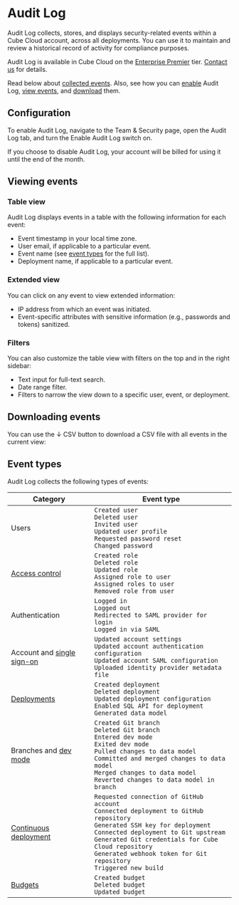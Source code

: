 # Audit Log

Audit Log collects, stores, and displays security-related events within a Cube Cloud
account, across all deployments. You can use it to maintain and review a historical
record of activity for compliance purposes.

<SuccessBox>

Audit Log is available in Cube Cloud on the
[Enterprise Premier](https://cube.dev/pricing) tier.
[Contact us](https://cube.dev/contact) for details.

</SuccessBox>

Read below about [collected events](#event-types). Also, see how you can [enable](#configuration)
Audit Log, [view events](#viewing-events), and [download](#downloading-events) them.

## Configuration

To enable Audit Log, navigate to the <Btn>Team & Security</Btn> page, open the
<Btn>Audit Log</Btn> tab, and turn the <Btn>Enable Audit Log</Btn> switch on.

<InfoBox>

If you choose to disable Audit Log, your account will be billed for using it until the
end of the month.

</InfoBox>

## Viewing events

### Table view

Audit Log displays events in a table with the following information for each event:
- Event timestamp in your local time zone.
- User email, if applicable to a particular event.
- Event name (see [event types](#event-types) for the full list).
- Deployment name, if applicable to a particular event.

<Screenshot src="https://ucarecdn.com/93cec1af-4307-402e-826e-930f39626071/" />

### Extended view

You can click on any event to view extended information:
- IP address from which an event was initiated.
- Event-specific attributes with sensitive information (e.g., passwords and tokens)
sanitized.

<Screenshot src="https://ucarecdn.com/43f0d225-0cde-40dd-867b-8705f3ee0ff2/" />

### Filters

You can also customize the table view with filters on the top and in the right sidebar:
- Text input for full-text search.
- Date range filter.
- Filters to narrow the view down to a specific user, event, or deployment.

<Screenshot
  src="https://ucarecdn.com/794dcf79-4268-46ad-8077-f2675dede9d0/"
  highlight="inset(1% 0.5% 49% 52.5% round 10px)"
/>

## Downloading events

You can use the <Btn>↓ CSV</Btn> button to download a CSV file with all events in the
current view:

<Screenshot
  src="https://ucarecdn.com/794dcf79-4268-46ad-8077-f2675dede9d0/"
  highlight="inset(1% 50% 92% 43% round 10px)"
/>

## Event types

Audit Log collects the following types of events:

| Category | Event type |
| --- | --- |
| Users | `Created user`<br/>`Deleted user`<br/>`Invited user`<br/>`Updated user profile`<br/>`Requested password reset`<br/>`Changed password` |
| [Access control](/product/workspace/access-control) | `Created role`<br/>`Deleted role`<br/>`Updated role`<br/>`Assigned role to user`<br/>`Assigned roles to user`<br/>`Removed role from user` |
| Authentication | `Logged in`<br/>`Logged out`<br/>`Redirected to SAML provider for login`<br/>`Logged in via SAML` |
| Account and [single sign-on](/product/workspace/sso) | `Updated account settings`<br/>`Updated account authentication configuration`<br/>`Updated account SAML configuration`<br/>`Uploaded identity provider metadata file` |
| [Deployments](/product/deployment/cloud/deployments) | `Created deployment`<br/>`Deleted deployment`<br/>`Updated deployment configuration`<br/>`Enabled SQL API for deployment`<br/>`Generated data model` |
| Branches and [dev mode](/product/workspace/dev-mode) | `Created Git branch`<br/>`Deleted Git branch`<br/>`Entered dev mode`<br/>`Exited dev mode`<br/>`Pulled changes to data model`<br/>`Committed and merged changes to data model`<br/>`Merged changes to data model`<br/>`Reverted changes to data model in branch` |
| [Continuous deployment](/product/deployment/cloud/continuous-deployment) | `Requested connection of GitHub account`<br/>`Connected deployment to GitHub repository`<br/>`Generated SSH key for deployment`<br/>`Connected deployment to Git upstream`<br/>`Generated Git credentials for Cube Cloud repository`<br/>`Generated webhook token for Git repository`<br/>`Triggered new build` |
| [Budgets](/product/workspace/budgets) | `Created budget`<br/>`Deleted budget`<br/>`Updated budget` |